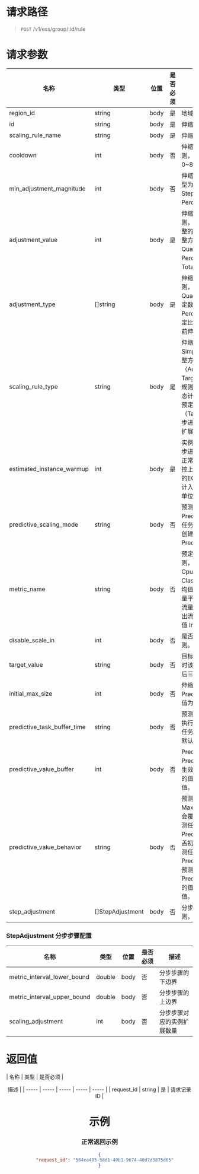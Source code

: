 # 请求路径
> `POST` /v1/ess/group/:id/rule

# 请求参数

| 名称 | 类型 | 位置 | 是否必须 | <center>描述 |
| ----- | ----- | ----- | ----- | ----- |
| region_id | string | body | 是 | 地域 ID |
| id | string | body | 是 | 伸缩组 ID |
| scaling_rule_name | string | body | 是 | 伸缩组规则名称 |
| cooldown | int | body | 否 | 伸缩规则的冷却时间，仅适用于简单伸缩规则，且此时该项必选。取值范围：0~86400，单位：秒。|
| min_adjustment_magnitude | int | body | 否 | 伸缩规则最小调整实例数，仅当伸缩规则类型为SimpleScalingRule或StepScalingRule，且AdjustmentType为PercentChangeInCapacity时生效。 |
| adjustment_value | int | body | 是 | 伸缩规则的调整值， 仅适用于简单伸缩规则，且此时该项必选。任何情况下，单次调整的ECS实例台数都不能超过 1000。不同调整方式对应的取值范围：QuantityChangeInCapacity：-500~500 PercentChangeInCapacity：-100~10000 TotalCapacity：0~1000。 |
| adjustment_type | []string | body | 是 | 伸缩规则的调整方式，仅适用于简单伸缩规则，且此时该项必选。可选值： QuantityChangeInCapacity：增加或减少指定数量的ECS实例。 PercentChangeInCapacity：增加或减少指定比例的ECS实例。 TotalCapacity： 将当前伸缩组的ECS实例数量调整到指定数量。 |
| scaling_rule_type | string | body | 是 | 伸缩规则类型。可选值： SimpleScalingRule：简单伸缩规则。根据调整方式（AdjustmentType）和调整值（AdjustmentValue）调整ECS实例数量。 TargetTrackingScalingRule：目标追踪伸缩规则。根据预定义监控（MetricName）项动态计算需要扩缩容的ECS实例数量，尽量将预定义监控项的指标值维持在目标值（TargetValue）附近。 StepScalingRule： 步进伸缩规则，根据阈值和指标值提供分步扩展方式。 默认值：SimpleScalingRule。 |
| estimated_instance_warmup | int | body | 是 | 实例预热时间，适用于目标追踪伸缩规则和步进伸缩规则。处于预热状态的ECS实例将正常的加入伸缩组，但是期间将不会向云监控上报监控数据。 说明 动态计算需要扩缩容的ECS实例数量时，处于预热状态的实例不计入现有实例数量。 取值范围：0~86400，单位：秒，默认值：300。 |
| predictive_scaling_mode | string | body | 否 |  预测规则的模式，取值范围： PredictAndScale：产生预测结果并创建预测任务。 PredictOnly：产生预测结果，但不会创建预测任务。 默认值：PredictAndScale。 |
| metric_name | string | body | 否 |  预定义监控项，仅适用于目标追踪伸缩规则，且此时该项必选。可选值： CpuUtilization：平均CPU使用率 ClassicInternetRx：经典网络公网入流量平均值 ClassicInternetTx：经典网络公网出流量平均值 VpcInternetRx：VPC网络公网入流量平均值 VpcInternetTx：VPC网络公网出流量平均值 IntranetRx：内网入流量平均值 IntranetTx ：内网出流量平均值 |
| disable_scale_in | int | body | 否 |  是否禁用缩容，仅适用于目标追踪伸缩规则。 |
| target_value | string | body | 否 | 目标值，仅适用于目标追踪伸缩规则，且此时该项必选。TargetValue 最多保留小数点后三位，且必须大于 0。 |
| initial_max_size | int | body | 否 | 伸缩组实例数上限，和PredictiveValueBehavior式结合使用。 默认值为伸缩组最大实例数。|
| predictive_task_buffer_time | string | body | 否 | 预测规则自动创建的预测任务默认均在整点执行，您可以设置预启动时间提前执行预测任务，预先准备资源。取值范围：0~60。 默认值：0。 |
| predictive_value_buffer | int | body | 否 | PredictiveValueBehavior为PredictiveValueOverrideMaxWithBuffer时生效，预测值会按照该比例增加，当增加后的值大于初始最大值时，会采用增加后的值。取值范围：0~100。 默认值：0。 |
| predictive_value_behavior | string | body | 否 | 预测规则最大值处理方式。取值范围: MaxOverridePredictiveValue：初始最大值会覆盖预测值, 预测值大于初始最大值时，预测任务的最大值采用初始最大值; PredictiveValueOverrideMax：预测值会覆盖初始最大值, 预测值大于初始最大值时， 预测任务的最大值采用预测值; PredictiveValueOverrideMaxWithBuffer：预测值会附加一定比例, 预测值会按照PredictiveValueBuffer比例增加，当增加后的值大于初始最大值时，会采用增加后的值。 |
| step_adjustment | []StepAdjustment | body | 否 | 分步步骤信息。仅适用于步进追踪伸缩规则，且此时该项必选 |

### StepAdjustment 分步步骤配置
| 名称 | 类型 | 位置 | 是否必须 | <center>描述 |
| ----- | ----- | ----- | ----- | ----- |
| metric_interval_lower_bound | double | body | 否 | 分步步骤的下边界 |
| metric_interval_upper_bound | double | body | 否 | 分步步骤的上边界 |
| scaling_adjustment | int | body | 否 | 分步步骤对应的实例扩展数量 |


# 返回值

| 名称 | 类型 | 是否必须 | <center>描述 |
| ----- | ----- | ----- | ----- | ----- |
| request_id | string | 是 | 请求记录 ID |



# 示例
### 正常返回示例
```json
{
    "request_id": "504ce405-58d1-40b1-9674-40d7d3875d65"
}
```